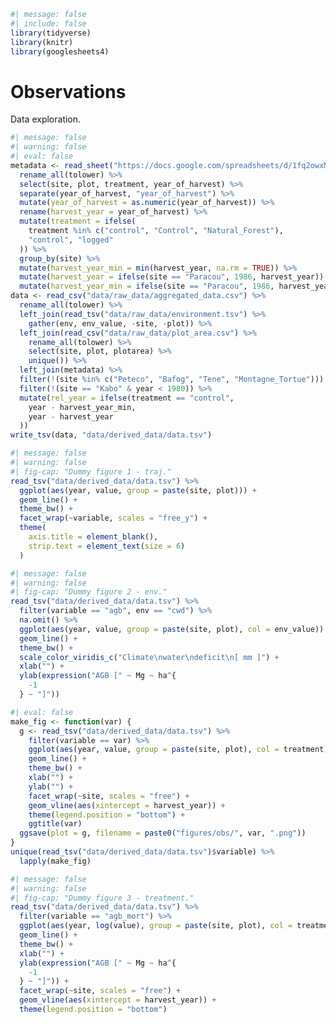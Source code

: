 ```r
#| message: false
#| include: false
library(tidyverse)
library(knitr)
library(googlesheets4)
```

# Observations {.unnumbered}

Data exploration.

```r
#| message: false
#| warning: false
#| eval: false
metadata <- read_sheet("https://docs.google.com/spreadsheets/d/1fq2owxMBLBwwibcdw2uQQFxnIhsMbaH4Qcj_xUwVvSQ/edit?gid=0#gid=0", col_types = "c") %>% # nolint
  rename_all(tolower) %>%
  select(site, plot, treatment, year_of_harvest) %>%
  separate(year_of_harvest, "year_of_harvest") %>%
  mutate(year_of_harvest = as.numeric(year_of_harvest)) %>%
  rename(harvest_year = year_of_harvest) %>%
  mutate(treatment = ifelse(
    treatment %in% c("control", "Control", "Natural_Forest"),
    "control", "logged"
  )) %>%
  group_by(site) %>%
  mutate(harvest_year_min = min(harvest_year, na.rm = TRUE)) %>%
  mutate(harvest_year = ifelse(site == "Paracou", 1986, harvest_year)) %>%
  mutate(harvest_year_min = ifelse(site == "Paracou", 1986, harvest_year_min))
data <- read_csv("data/raw_data/aggregated_data.csv") %>%
  rename_all(tolower) %>%
  left_join(read_tsv("data/raw_data/environment.tsv") %>%
    gather(env, env_value, -site, -plot)) %>%
  left_join(read_csv("data/raw_data/plot_area.csv") %>%
    rename_all(tolower) %>%
    select(site, plot, plotarea) %>%
    unique()) %>%
  left_join(metadata) %>%
  filter(!(site %in% c("Peteco", "Bafog", "Tene", "Montagne_Tortue"))) %>%
  filter(!(site == "Kabo" & year < 1980)) %>%
  mutate(rel_year = ifelse(treatment == "control",
    year - harvest_year_min,
    year - harvest_year
  ))
write_tsv(data, "data/derived_data/data.tsv")
```

```r
#| message: false
#| warning: false
#| fig-cap: "Dummy figure 1 - traj."
read_tsv("data/derived_data/data.tsv") %>%
  ggplot(aes(year, value, group = paste(site, plot))) +
  geom_line() +
  theme_bw() +
  facet_wrap(~variable, scales = "free_y") +
  theme(
    axis.title = element_blank(),
    strip.text = element_text(size = 6)
  )
```

```r
#| message: false
#| warning: false
#| fig-cap: "Dummy figure 2 - env."
read_tsv("data/derived_data/data.tsv") %>%
  filter(variable == "agb", env == "cwd") %>%
  na.omit() %>%
  ggplot(aes(year, value, group = paste(site, plot), col = env_value)) +
  geom_line() +
  theme_bw() +
  scale_color_viridis_c("Climate\nwater\ndeficit\n[ mm ]") +
  xlab("") +
  ylab(expression("AGB [" ~ Mg ~ ha^{
    -1
  } ~ "]"))
```

```r
#| eval: false
make_fig <- function(var) {
  g <- read_tsv("data/derived_data/data.tsv") %>%
    filter(variable == var) %>%
    ggplot(aes(year, value, group = paste(site, plot), col = treatment)) +
    geom_line() +
    theme_bw() +
    xlab("") +
    ylab("") +
    facet_wrap(~site, scales = "free") +
    geom_vline(aes(xintercept = harvest_year)) +
    theme(legend.position = "bottom") +
    ggtitle(var)
  ggsave(plot = g, filename = paste0("figures/obs/", var, ".png"))
}
unique(read_tsv("data/derived_data/data.tsv")$variable) %>%
  lapply(make_fig)
```

```r
#| message: false
#| warning: false
#| fig-cap: "Dummy figure 3 - treatment."
read_tsv("data/derived_data/data.tsv") %>%
  filter(variable == "agb_mort") %>%
  ggplot(aes(year, log(value), group = paste(site, plot), col = treatment)) +
  geom_line() +
  theme_bw() +
  xlab("") +
  ylab(expression("AGB [" ~ Mg ~ ha^{
    -1
  } ~ "]")) +
  facet_wrap(~site, scales = "free") +
  geom_vline(aes(xintercept = harvest_year)) +
  theme(legend.position = "bottom")
```

